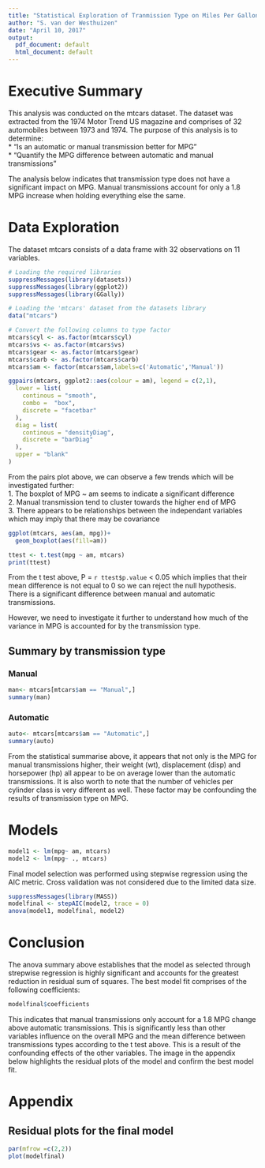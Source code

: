 ```yaml
---
title: "Statistical Exploration of Tranmission Type on Miles Per Gallon"
author: "S. van der Westhuizen"
date: "April 10, 2017"
output:
  pdf_document: default
  html_document: default
---
```


# Executive Summary

This analysis was conducted on the mtcars dataset. The dataset was extracted from the 1974 Motor Trend US magazine and comprises of 32 automobiles between 1973 and 1974.
The purpose of this analysis is to determine:  
* "Is an automatic or manual transmission better for MPG"  
* "Quantify the MPG difference between automatic and manual transmissions"  

The analysis below indicates that transmission type does not have a significant impact on MPG. 
Manual transmissions account for only a 1.8 MPG increase when holding everything else the same.

# Data Exploration

The dataset mtcars consists of a data frame with 32 observations on 11 variables.

```r
# Loading the required libraries
suppressMessages(library(datasets))
suppressMessages(library(ggplot2))
suppressMessages(library(GGally))

# Loading the 'mtcars' dataset from the datasets library
data("mtcars")

# Convert the following columns to type factor
mtcars$cyl <- as.factor(mtcars$cyl)
mtcars$vs <- as.factor(mtcars$vs)
mtcars$gear <- as.factor(mtcars$gear)
mtcars$carb <- as.factor(mtcars$carb)
mtcars$am <- factor(mtcars$am,labels=c('Automatic','Manual'))

ggpairs(mtcars, ggplot2::aes(colour = am), legend = c(2,1), 
  lower = list(
    continous = "smooth",
    combo =  "box",
    discrete = "facetbar"
  ),
  diag = list(
    continous = "densityDiag",
    discrete = "barDiag"
  ),
  upper = "blank"
)
```


From the pairs plot above, we can observe a few trends which will be investigated further:  
1.  The boxplot of MPG ~ am seems to indicate a significant difference  
2.  Manual transmission tend to cluster towards the higher end of MPG  
3.  There appears to be relationships between the independant variables which may imply that there may be covariance



```r
ggplot(mtcars, aes(am, mpg))+
  geom_boxplot(aes(fill=am))
```
```r
ttest <- t.test(mpg ~ am, mtcars)
print(ttest)
```

From the t test above, P = `r ttest$p.value` < 0.05 which implies that their mean difference is not equal to 0 so we can reject the null hypothesis. 
There is a significant difference between manual and automatic transmissions.

However, we need to investigate it further to understand how much of the variance in MPG is accounted for by the transmission type. 

## Summary by transmission type
### Manual
```r
man<- mtcars[mtcars$am == "Manual",]
summary(man)
```
### Automatic
```r
auto<- mtcars[mtcars$am == "Automatic",]
summary(auto)
```

From the statistical summarise above, it appears that not only is the MPG for manual transmissions higher, their weight (wt), displacement (disp) and horsepower (hp)
all appear to be on average lower than the automatic transmissions. It is also worth to note that the number of vehicles per cylinder class is very different as well.
These factor may be confounding the results of transmission type on MPG.

# Models

```r
model1 <- lm(mpg~ am, mtcars)
model2 <- lm(mpg~ ., mtcars)
```

Final model selection was performed using stepwise regression using the AIC metric. Cross validation was not considered due to the limited data size. 
```r
suppressMessages(library(MASS))
modelfinal <- stepAIC(model2, trace = 0)
anova(model1, modelfinal, model2)
```

# Conclusion

The anova summary above establishes that the model as selected through strepwise regression is highly significant and accounts for the greatest reduction in residual sum of squares. The best model fit comprises of the following coefficients:
```r
modelfinal$coefficients
```

This indicates that manual transmissions only account for a 1.8 MPG change above automatic transmissions. This is significantly less than other variables influence on the overall MPG and the mean difference between transmissions types according to the t test above. This is a result of the confounding effects of the other variables. The image in the appendix below highlights the residual plots of the model and confirm the best model fit.

# Appendix
## Residual plots for the final model
```r
par(mfrow =c(2,2))
plot(modelfinal)
```